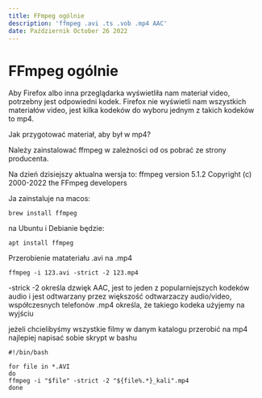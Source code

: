 ```yaml
---
title: FFmpeg ogólnie
description: 'ffmpeg .avi .ts .vob .mp4 AAC'
date: Październik October 26 2022
---
```


# FFmpeg ogólnie

Aby Firefox albo inna przeglądarka wyświetliła nam materiał video, potrzebny jest odpowiedni kodek.
Firefox nie wyświetli nam wszystkich materiałów video, jest kilka kodeków do wyboru jednym z takich kodeków to mp4.

Jak przygotować materiał, aby był w mp4?

Należy zainstalować ffmpeg w zależności od os pobrać ze strony producenta.

Na dzień dzisiejszy aktualna wersja to:
ffmpeg version 5.1.2 Copyright (c) 2000-2022 the FFmpeg developers

Ja zainstaluje na macos:

```
brew install ffmpeg
```

na Ubuntu i Debianie będzie:

```
apt install ffmpeg
```

Przerobienie matateriału .avi na .mp4

```
ffmpeg -i 123.avi -strict -2 123.mp4
```

-strick -2 określa dzwięk AAC, jest to jeden z popularniejszych kodeków audio i jest odtwarzany przez większość odtwarzaczy audio/video, współczesnych telefonów
.mp4 określa, że takiego kodeka użyjemy na wyjściu

jeżeli chcielibyśmy wszystkie filmy w danym katalogu przerobić na mp4 najlepiej napisać sobie skrypt w bashu

```
#!/bin/bash

for file in *.AVI
do
ffmpeg -i "$file" -strict -2 "${file%.*}_kali".mp4
done
```
